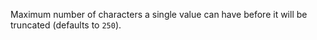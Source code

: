 <ConfigKey name="max-value-length">

Maximum number of characters a single value can have before it will be truncated (defaults to `250`).

</ConfigKey>
